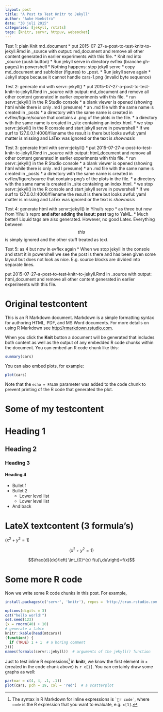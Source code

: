 ```yaml
---
layout: post
title: "A Post to Test Knitr to Jekyll"
author: "Auke Hoekstra"
date: "30 juli 2015"
categories: [jekyll, rstats]
tags: [knitr, servr, httpuv, websocket]
---
```


Test 1: plain Knit md_document
* put 2015-07-27-a-post-to-test-knitr-to-jekyll.Rmd in _source with output: md_document and remove all other content generated in earlier experiments with this file.
* Knit md into _source (push button)
* Run jekyll serve in directory evflex (branche gh-pages) in powershell
  * Nothing happens: stop jekyll serve
* copy md_document and subfolder (figures) to _post.
* Run jekyll serve again
  * Jekyll stops because it cannot handle cars-1.png (invalid byte sequence)
  
Test 2: generate md with servr::jekyll()
* put 2015-07-27-a-post-to-test-knitr-to-jekyll.Rmd in _source with output: md_document and remove all other content generated in earlier experiments with this file.
* run servr::jekyll() in the R Studio console
  * a blank viewer is opened (showing html while there is only .md I presume)
  * an .md file with the same name is created in _posts
  * a directory with the same name is created in evflex/figure/source that contains a .png of the plots in the file.
  * a directory with the same name is created in _site containing an index.html.
    * we stop servr::jekyll() in the R console and start jekyll serve in powershell
      * If we surf to 127.0.0.1:4000/filename the result is there but looks awful: yaml matter is missing and LaTex was ignored or the text is $shown as is$

Test 3: generate html with servr::jekyll()
* put 2015-07-27-a-post-to-test-knitr-to-jekyll.Rmd in _source with output: html_document and remove all other content generated in earlier experiments with this file.
* run servr::jekyll() in the R Studio console
  * a blank viewer is opened (showing html while there is only .md I presume)
  * an .md file with the same name is created in _posts
  * a directory with the same name is created in evflex/figure/source that contains png's of the plots in the file.
  * a directory with the same name is created in _site containing an index.html.
    * we stop servr::jekyll() in the R console and start jekyll serve in powershell
      * If we surf to 127.0.0.1:4000/filename the result is there but looks awful: yaml matter is missing and LaTex was ignored or the text is $shown as is$

Test 4: generate html with servr::jekyll() in Yihui's repo
* as three but now from Yihui's repro **and after adding the laout: post** tag to YaML. 
  * Much better! Liquid tags are also generated. However, no good Latex. Everything between $$this$$ is simply ignored and the other stuff treated as text.
  
Test 5: as 4 but now in evflex again
  * When we stop jekyll in the console and start it in powershell we see the post is there and has been given some layout but does not look as nice. E.g. source blocks are divided into separate lines.





put 2015-07-27-a-post-to-test-knitr-to-jekyll.Rmd in _source with output: html_document and remove all other content generated in earlier experiments with this file.





# Original testcontent
This is an R Markdown document. Markdown is a simple formatting syntax for authoring HTML, PDF, and MS Word documents. For more details on using R Markdown see <http://rmarkdown.rstudio.com>.

When you click the **Knit** button a document will be generated that includes both content as well as the output of any embedded R code chunks within the document. You can embed an R code chunk like this:

```r
summary(cars)
```

You can also embed plots, for example:

```r
plot(cars)
```

Note that the `echo = FALSE` parameter was added to the code chunk to prevent printing of the R code that generated the plot.

# Some of my testcontent

# Heading 1

## Heading 2

### Heading 3

#### Heading 4

* Bullet 1
* Bullet 2
  * Lower level list
  * Lower level list
* And back

# LateX textcontent (3 formula's)

$( x^2 + y^2 = 1 )$

$$( x^2 + y^2 = 1 )$$

$$\frac{d}{dx}\left( \int_{0}^{x} f(u)\,du\right)=f(x)$$

# Some more R code

Now we write some R code chunks in this post. For example,

```r
install.packages(c('servr', 'knitr'), repos = 'http://cran.rstudio.com')
```

```r
options(digits = 3)
cat("hello world!")
set.seed(123)
(x = rnorm(40) + 10)
# generate a table
knitr::kable(head(mtcars))
(function() {
  if (TRUE) 1 + 1  # a boring comment
})()
names(formals(servr::jekyll))  # arguments of the jekyll() function
```

Just to test inline R expressions[^2] in **knitr**, we know the first element in `x` (created in the code chunk above) is `r x[1]`. You can certainly draw some graphs as well:

[^2]: The syntax in R Markdown for inline expressions is `` `r code` ``, where `code` is the R expression that you want to evaluate, e.g. `x[1]`.

```r
par(mar = c(4, 4, .1, .1))
plot(cars, pch = 19, col = 'red')  # a scatterplot
```

